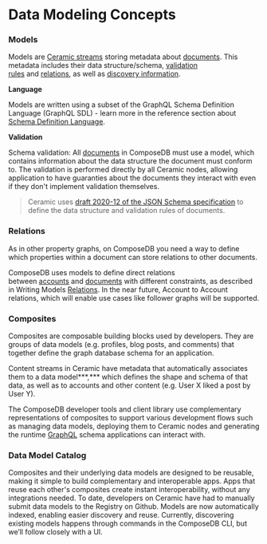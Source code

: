 
# Data Modeling Concepts
### Models

Models are [Ceramic streams](https://developers.ceramic.network/learn/advanced/overview/#streams) storing metadata about [documents](https://composedb.js.org/docs/0.3.x/guides/concepts-overview#documents). This metadata includes their data structure/schema, [validation rules](https://composedb.js.org/docs/0.3.x/guides/concepts-overview#validation) and [relations](https://composedb.js.org/docs/0.3.x/guides/concepts-overview#relations), as well as [discovery information](https://composedb.js.org/docs/0.3.x/guides/using-composites/discovery).
<!-- replace with relative links -->

**Language**

Models are written using a subset of the GraphQL Schema Definition Language (GraphQL SDL) - learn more in the reference section about [Schema Definition Language](https://www.notion.so/Schema-Definition-Language-b4543246ccb14f558da7d47aa81630a8).

**Validation**

Schema validation: All [documents](https://composedb.js.org/docs/0.3.x/guides/concepts-overview#documents) in ComposeDB must use a model, which contains information about the data structure the document must conform to. The validation is performed directly by all Ceramic nodes, allowing application to have guaranties about the documents they interact with even if they don't implement validation themselves.
<!-- replace with relative links -->

> Ceramic uses [draft 2020-12 of the JSON Schema specification](https://json-schema.org/specification-links.html#2020-12) to define the data structure and validation rules of documents.

### Relations

As in other property graphs, on ComposeDB you need a way to define which properties within a document can store relations to other documents.

ComposeDB uses models to define direct relations between [accounts](https://composedb.js.org/docs/0.3.x/guides/concepts-overview#accounts) and [documents](https://composedb.js.org/docs/0.3.x/guides/concepts-overview#documents) with different constraints, as described in Writing Models [Relations](https://www.notion.so/Relations-60f78e9672d04ef29a1002a38d7706b7). In the near future, Account to Account relations, which will enable use cases like follower graphs will be supported.[](https://composedb.js.org/docs/0.3.x/guides/concepts-overview#relations)
<!-- replace with relative links -->

### Composites

Composites are composable building blocks used by developers. They are groups of data models (e.g. profiles, blog posts, and comments) that together define the graph database schema for an application. 

Content streams in Ceramic have metadata that automatically associates them to a data model***,*** which defines the shape and schema of that data, as well as to accounts and other content (e.g. User X liked a post by User Y). 

The ComposeDB developer tools and client library use complementary representations of composites to support various development flows such as managing data models, deploying them to Ceramic nodes and generating the runtime [GraphQL](https://graphql.org/) schema applications can interact with.

### Data Model Catalog

Composites and their underlying data models are designed to be reusable, making it simple to build complementary and interoperable apps. Apps that reuse each other's composites create instant interoperability, without any integrations needed. To date, developers on Ceramic have had to manually submit data models to the Registry on Github. Models are now automatically indexed, enabling easier discovery and reuse. Currently, discovering existing models happens through commands in the ComposeDB CLI, but we’ll follow closely with a UI.